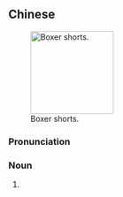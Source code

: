 {{also|孖烟囱}}
==Chinese==
{{zh-forms|s=孖烟囱|type=12|lit=twin chimneys}}
[[File:Boxer_shorts.svg|thumb|150px|Boxer shorts.]]

===Pronunciation===
{{zh-pron
|c=maa1 jin1 cung1
|cat=n
}}

===Noun===
{{zh-noun}}

# {{lb|zh|Cantonese}} {{zh-alt-name|孖煙通|[[boxer]] [[shorts]]}}